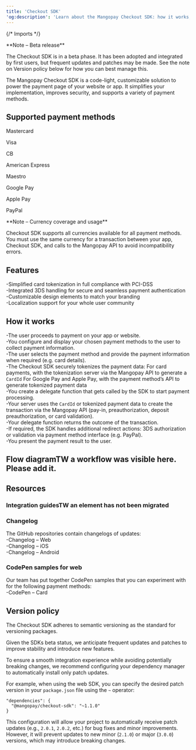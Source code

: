 ```yaml
---
title: 'Checkout SDK'  
'og:description': 'Learn about the Mangopay Checkout SDK: how it works, supported payment methods, features and versions.'  
---
```

  
{/* Imports */}  

<Note>  
**Note – Beta release** 
  
The Checkout SDK is in a beta phase. It has been adopted and integrated by first users, but frequent updates and patches may be made. See the note on Version policy below for how you can best manage this.  
</Note>  

The Mangopay Checkout SDK is a code-light, customizable solution to power the payment page of your website or app. It simplifies your implementation, improves security, and supports a variety of payment methods.   

## Supported payment methods  

Mastercard  

Visa  

CB  

American Express  

Maestro  

Google Pay  

Apple Pay  

PayPal  

<Note>  
**Note – Currency coverage and usage** 
  
Checkout SDK supports all currencies available for all payment methods.  
You must use the same currency for a transaction between your app, Checkout SDK, and calls to the Mangopay API to avoid incompatibility errors.  
</Note>  

## Features  
-Simplified card tokenization in full compliance with PCI-DSS  
-Integrated 3DS handling for secure and seamless payment authentication  
-Customizable design elements to match your branding  
-Localization support for your whole user community  

## How it works  
-The user proceeds to payment on your app or website.  
-You configure and display your chosen payment methods to the user to collect payment information.  
-The user selects the payment method and provide the payment information when required (e.g. card details).  
-The Checkout SDK securely tokenizes the payment data:
For card payments, with the tokenization server via the Mangopay API to generate a `CardId`
For Google Pay and Apple Pay, with the payment method’s API to generate tokenized payment data  
-You create a delegate function that gets called by the SDK to start payment processing.  
-Your server uses the `CardId` or tokenized payment data to create the transaction via the Mangopay API (pay-in, preauthorization, deposit preauthorization, or card validation).  
-Your delegate function returns the outcome of the transaction.  
-If required, the SDK handles additional redirect actions: 3DS authorization or validation via payment method interface (e.g. PayPal).  
-You present the payment result to the user.  

## Flow diagramTW a workflow was visible here. Please add it.  

## Resources  

### Integration guidesTW an element has not been migrated  

### Changelog  

The GitHub repositories contain changelogs of updates:  
-Changelog – Web  
-Changelog – iOS  
-Changelog – Android  

### CodePen samples for web  

Our team has put together CodePen samples that you can experiment with for the following payment methods:  
-CodePen – Card  

## Version policy  

The Checkout SDK adheres to semantic versioning as the standard for versioning packages.  

Given the SDKs beta status, we anticipate frequent updates and patches to improve stability and introduce new features.  

To ensure a smooth integration experience while avoiding potentially breaking changes, we recommend configuring your dependency manager to automatically install only patch updates.  

For example, when using the web SDK, you can specify the desired patch version in your `package.json` file using the `~` operator:  
```shell Specify patch version
"dependencies": {
  "@mangopay/checkout-sdk": "~1.1.0"
}
```  

This configuration will allow your project to automatically receive patch updates (e.g., `2.0.1`, `2.0.2`, etc.) for bug fixes and minor improvements. However, it will prevent updates to new minor (`2.1.0`) or major (`3.0.0`) versions, which may introduce breaking changes.